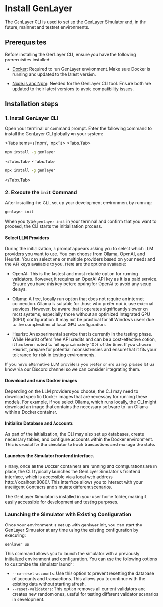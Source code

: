 # Install GenLayer

The GenLayer CLI is used to set up the GenLayer Simulator and, in the future, mainnet and testnet environments.

## Prerequisites
Before installing the GenLayer CLI, ensure you have the following prerequisites installed:

- [Docker](https://docs.docker.com/engine/install/): Required to run GenLayer environment. Make sure Docker is running and updated to the latest version.

- [Node.js and Npm](https://docs.npmjs.com/downloading-and-installing-node-js-and-npm/): Needed for the GenLayer CLI tool. Ensure both are updated to their latest versions to avoid compatibility issues.

## Installation steps

### 1. Install GenLayer CLI

Open your terminal or command prompt. Enter the following command to install the GenLayer CLI globally on your system:


<Tabs items={['npm', 'npx']}>
 <Tabs.Tab>
```bash copy
npm install -g genlayer
```
</Tabs.Tab>
 <Tabs.Tab>
```bash copy
npx install -g genlayer
```
</Tabs.Tab>
</Tabs>

### 2. Execute the `init` Command

After installing the CLI, set up your development environment by running:

```bash copy
genlayer init
```
When you type `genlayer init` in your terminal and confirm that you want to proceed, the CLI starts the initialization process. 

#### Select LLM Providers
During the initialization, a prompt appears asking you to select which LLM providers you want to use. You can choose from Ollama, OpenAI, and Heurist. You can select one or multiple providers based on your needs and the API keys available to you. Here are the options available:

- OpenAI: This is the fastest and most reliable option for running validators. However, it requires an OpenAI API key as it is a paid service. Ensure you have this key before opting for OpenAI to avoid any setup delays.

- Ollama: A free, locally run option that does not require an internet connection. Ollama is suitable for those who prefer not to use external services. However, be aware that it operates significantly slower on most systems, especially those without an optimized Integrated GPU (IGPU) configuration. It may not be practical for all Windows users due to the complexities of local GPU configuration.

- Heurist: An experimental service that is currently in the testing phase. While Heurist offers free API credits and can be a cost-effective option, it has been noted to fail approximately 10% of the time. If you choose Heurist, prepare for potential inconsistencies and ensure that it fits your tolerance for risk in testing environments.

<Callout>
  If you have alternative LLM providers you prefer or are using, please let us know via our Discord channel so we can consider integrating them.
</Callout>

#### Download and runs Docker images
Depending on the LLM providers you choose, the CLI may need to download specific Docker images that are necessary for running these models. For example, if you select Ollama, which runs locally, the CLI might download an image that contains the necessary software to run Ollama within a Docker container.

#### Initialize Database and Accounts

As part of the initialization, the CLI may also set up databases, create necessary tables, and configure accounts within the Docker environment. This is crucial for the simulator to track transactions and manage the state.

#### Launches the Simulator frontend interface.

Finally, once all the Docker containers are running and configurations are in place, the CLI typically launches the GenLayer Simulator's frontend interface, which is accessible via a local web address http://localhost:8080/. This interface allows you to interact with your Intelligent Contracts and simulate different scenarios.


<Callout>
  The GenLayer Simulator is installed in your user home folder, making it easily accessible for development and testing purposes.
</Callout>

### Launching the Simulator with Existing Configuration

Once your environment is set up with genlayer init, you can start the GenLayer Simulator at any time using the existing configuration by executing:

```bash
genlayer up
```
This command allows you to launch the simulator with a previously initialized environment and configuration. You can use the following options to customize the simulator launch:
- `--no-reset-accounts`: Use this option to prevent resetting the database of accounts and transactions. This allows you to continue with the existing data without starting afresh.  
- `--reset-validators`: This option removes all current validators and creates new random ones, useful for testing different validator scenarios in development.
